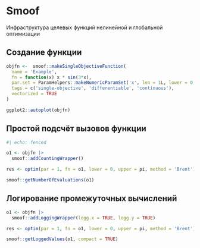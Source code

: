 # Smoof {#sec-r-tools-smoof}

Инфраструктура целевых функций нелинейной и глобальной оптимизации

## Создание функции {#sec-r-tools-smoof-assigment}

```r
objfn <-  smoof::makeSingleObjectiveFunction(
  name = 'Example',
  fn = function(x) x * sin(3*x),
  par.set = ParamHelpers::makeNumericParamSet('x', len = 1L, lower = 0, upper = 2 * pi),
  tags = c('single-objective', 'differentiable', 'continuous'),
  vectorized = TRUE
)

ggplot2::autoplot(objfn)
```

## Простой подсчёт вызовов функции {#sec-r-tools-smoof-counting}

```r
#| echo: fenced

o1 <- objfn |>
  smoof::addCountingWrapper()

res <- optim(par = 1, fn = o1, lower = 0, upper = pi, method = 'Brent')

smoof::getNumberOfEvaluations(o1)
```

## Логирование промежуточных вычислений {#sec-r-tools-smoof-logging}

```r
o1 <- objfn |>
  smoof::addLoggingWrapper(logg.x = TRUE, logg.y = TRUE)

res <- optim(par = 1, fn = o1, lower = 0, upper = pi, method = 'Brent')

smoof::getLoggedValues(o1, compact = TRUE)
```
